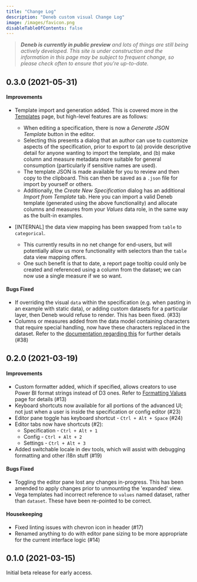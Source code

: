 ```yaml
---
title: "Change Log"
description: "Deneb custom visual Change Log"
image: /images/favicon.png
disableTableOfContents: false
---
```



> _**Deneb is currently in public preview** and lots of things are still being actively developed. This site is under construction and the information in this page may be subject to frequent change, so please check often to ensure that you're up-to-date._

## 0.3.0 (2021-05-31)

#### Improvements

-   Template import and generation added. This is covered more in the [Templates](/templates) page, but high-level features are as follows:

    -   When editing a specification, there is now a _Generate JSON Template_ button in the editor.
    -   Selecting this presents a dialog that an author can use to customize aspects of the specification, prior to export to (a) provide descriptive detail for anyone wanting to import the template, and (b) make column and measure metadata more suitable for general consumption (particularly if sensitive names are used).
    -   The template JSON is made available for you to review and then copy to the clipboard. This can then be saved as a `.json` file for import by yourself or others.
    -   Additionally, the _Create New Specification_ dialog has an additional _Import from Template_ tab. Here you can import a valid Deneb template (generated using the above functionality) and allocate columns and measures from your _Values_ data role, in the same way as the built-in examples.

-   [INTERNAL] the data view mapping has been swapped from `table` to `categorical`.
    -   This currently results in no net change for end-users, but will potentially allow us more functionality with selectors than the `table` data view mapping offers.
    -   One such benefit is that to date, a report page tooltip could only be created and referenced using a column from the dataset; we can now use a single measure if we so want.

#### Bugs Fixed

-   If overriding the visual `data` within the specification (e.g. when pasting in an example with static data), or adding custom datasets for a particular layer, then Deneb would refuse to render. This has been fixed. (#33)
-   Columns or measures added from the data model containing characters that require special handling, now have these characters replaced in the dataset. Refer to the [documentation regarding this](visual-dataset-binding/#special-characters-in-column-and-measure-names) for further details (#38)

## 0.2.0 (2021-03-19)

#### Improvements

-   Custom formatter added, which if specified, allows creators to use Power BI format strings instead of D3 ones. Refer to [Formatting Values](/formatting-values) page for details (#13)
-   Keyboard shortcuts now available for all portions of the advanced UI; not just when a user is inside the specification or config editor (#23)
-   Editor pane toggle has keyboard shortcut - `Ctrl + Alt + Space` (#24)
-   Editor tabs now have shortcuts (#2):
    -   Specification - `Ctrl + Alt + 1`
    -   Config - `Ctrl + Alt + 2`
    -   Settings - `Ctrl + Alt + 3`
-   Added switchable locale in dev tools, which will assist with debugging formatting and other i18n stuff (#19)

#### Bugs Fixed

-   Toggling the editor pane lost any changes in-progress. This has been amended to apply changes prior to unmounting the 'expanded' view.
-   Vega templates had incorrect reference to `values` named dataset, rather than `dataset`. These have been re-pointed to be correct.

#### Housekeeping

-   Fixed linting issues with chevron icon in header (#17)
-   Renamed anything to do with editor pane sizing to be more appropriate for the current interface logic (#14)

## 0.1.0 (2021-03-15)

Initial beta release for early access.
